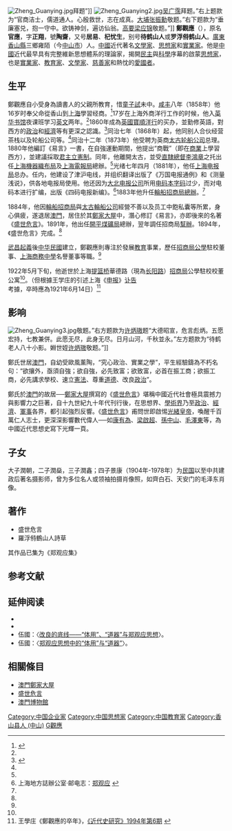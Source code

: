 [[File:Zheng_Guanying.jpg|thumb]]拜题”]]
[[File:Zheng_Guanying2.jpg|thumb]][[吴广霈|吴广霈]]拜题。”右上题款为“官商洁士，儒道通人。心殷救世，志在成真。[[大埔縣|大埔]][[张振勳|张振勳]]敬题。”右下题款为“垂廉塞兑，抱一守中。欲铸神剑，遍访仙翁。[[高要|高要]][[梁应锦|梁应锦]]敬题。”]]
'''鄭觀應'''（{{bd|1842年|7月24日|1922年|5月|catIdx=Z鄭}}），原名'''官應'''，字'''正翔'''，號'''陶齋'''，又号'''居易'''、'''杞忧生'''，别号'''待鹤山人'''或'''罗浮偫鹤山人'''。[[廣東|廣東]][[香山縣|香山縣]]三鄉雍陌（今[[中山市|中山市]]）人。[[中國|中國]]近代著名[[文學家|文學家]]、[[思想家|思想家]]和[[實業家|實業家]]。他是[[中國|中國]]近代最早具有完整維新思想體系的理論家，揭開[[民主|民主]]與[[科學|科學]]序幕的啟蒙[[思想家|思想家]]，也是[[實業家|實業家]]、[[教育家|教育家]]、[[文學家|文學家]]、[[慈善家|慈善家]]和熱忱的[[愛國者|愛國者]]。

==生平==
鄭觀應自小受身為讀書人的父親所教育，惜[[童子試|童子試]]未中。[[咸丰|咸丰]]八年（1858年）他16岁时奉父命從香山到[[上海|上海]]學習经商。<ref>{{Cite book<!--|和書-->|author =金冠军, 戴元光 |title =中国传播思想史: 近代卷|year = 2005|publisher =上海交通大学出版社|location=上海|isbn = }}</ref>17岁在上海外商洋行工作的时候，他入[[英华书馆|英华书馆]]夜课班学习[[英文|英文]]两年。<ref name=yd/>1860年成為[[英國|英國]][[寶順洋行|寶順洋行]]的买办，並勤修英語，對西方的[[政治|政治]]和[[經濟|經濟]]等有更深之認識。<ref name=qyj>{{Cite book<!--|和書-->|author =谢牧 |title =中国企业家列传（一）|year = 1988|publisher =经济日报出版社|location=北京|isbn = }}</ref>同治七年（1868年）起，他同别人合伙经营茶栈以及轮船公司等。<ref name=yd/>同治十二年（1873年）他受聘为英商[[太古轮船公司|太古轮船公司]]总理。1880年他編訂《易言》一書，在自強運動期間，他提出“商戰”（即在[[商業|商業]]上學習西方），並建議採取[[君主立憲制|君主立憲制]]。同年，他離開太古，並受[[直隸總督|直隸總督]][[李鴻章|李鴻章]]之托出任[[上海機器織布局|上海機器織布局]]及[[上海電報局|上海電報局]]總辦。<ref name=qyj/>光绪七年四月（1881年），他任[[上海电报局|上海电报局]]总办。任内，他建设了津沪电线，并组织翻译出版了《万国电报通例》和《测量浅说》，供各地电报局使用。他还因为[[大北电报公司|大北电报公司]]所用[[中文电码|电码本字码]]过少，而对电码本进行扩编，出版《四码电报新编》。<ref name=yd>上海地方誌辦公室‧邮电志：[http://www.shtong.gov.cn/newsite/node2/node2245/node67155/node67181/node67383/node67391/userobject1ai63616.html 郑观应] {{Wayback|url=http://www.shtong.gov.cn/newsite/node2/node2245/node67155/node67181/node67383/node67391/userobject1ai63616.html |date=20160427041048 }}</ref>1883年他升任[[輪船招商局|輪船招商局]][[總辦|總辦]]。<ref name=qyj/>

1884年，他因[[輪船招商局|輪船招商局]]與[[太古輪船公司|太古輪船公司]]經營不善以及员工中飽私囊等所累，身心俱疲，遂退居[[澳門|澳門]]，居住於其[[鄭家大屋|鄭家大屋]]中，潛心修訂《易言》，亦即後來的名著《[[盛世危言|盛世危言]]》。1891年，他出任[[开滦公司|開平煤礦局]]總辦，翌年調任招商局[[幫辦|幫辦]]。1894年，《盛世危言》完成。<ref name=qyj/>

[[武昌起義|武昌起義]]後[[中华民國|中华民國]]建立，鄭觀應則專注於發展[[教育|教育]]事業，歷任[[招商局公學|招商局公學]]駐校董事、[[上海商務中學|上海商務中學]]名譽董事等職。<ref name=qyj/>

1922年5月下旬，他逝世於上海[[提篮桥|提篮桥]]華德路（現為[[长阳路|长阳路]]）[[輪船招商局|招商局]]公學駐校校董公寓<ref name=yd/>。（但根據王学庄的引述上海《[[申报|申报]]》[[讣告|讣告]]考據，卒時應為1921年6月14日）<ref>王學庄《鄭觀應的卒年》，[http://jds.cass.cn/Item/1130.aspx 《近代史研究》1994年第6期] {{Wayback|url=http://jds.cass.cn/Item/1130.aspx |date=20140911141332 }}</ref>

==影响==
[[File:Zheng_Guanying3.jpg|thumb]]敬题。”右方题款为[[许炳璈|许炳璈]]题“大德昭宣，危言彪炳。五愿宏持，七教兼併。此愿无尽，此身无尽。日月山河，千秋並永。”左方题款为“待鹤老人八十小影。婣世姪[[许炳璈|许炳璈]]敬题。”]]

鄭氏世居[[澳門|澳門]]，自幼受歐風薰陶，“究心政治、實業之學”，平生經驗鑄為不朽名句：“欲攘外，亟須自強；欲自強，必先致富；欲致富，必首在振工商；欲振工商，必先講求學校、速立[[憲法|憲法]]、尊重[[道德|道德]]、改良[[政治|政治]]”。

鄭氏於[[澳門|澳門]]的故居──[[鄭家大屋|鄭家大屋]]撰寫的《[[盛世危言|盛世危言]]》堪稱中國近代社會極具震撼力與影響力之巨著，自十九世紀九十年代刊行後，在思想界、[[學術界|學術界]]乃至[[政治|政治]]、[[經濟|經濟]]、[[軍事|軍事]]各界，都引起強烈反響。《[[盛世危言|盛世危言]]》甫問世即啟惕[[光緒皇帝|光緒皇帝]]，喚醒千百萬仁人志士，更深深影響數代偉人──如[[康有為|康有為]]、[[梁啟超|梁啟超]]、[[孫中山|孫中山]]、[[毛澤東|毛澤東]]等，為中國近代思想史寫下光輝一頁。

==子女==
大子潤朝，二子潤燊，三子潤鑫；四子景康（1904年-1978年）为[[中華民國|民国]]以至中共建政后著名摄影师，曾为多位名人或领袖拍摄肖像照，如齊白石、天安门的毛泽东肖像。

==著作==
*盛世危言
*羅浮偫鶴山人詩草

其作品已集为《郑观应集》

==参考文献==
{{commonscat|Zheng Guanying}}
{{reflist}}

==延伸阅读==
* <span style="font-size:90%;">{{Cite book<!--|和書-->|author =夏东元 |title =郑观应年谱长编|year =2009|publisher =上海交通大学出版社|location=上海|isbn = }}</span>
* <span style="font-size:90%;">{{Cite book<!--|和書-->|author =夏东元 |title =郑观应传|year =1985|publisher =华东师范大学出版社|location=上海|isbn = }}</span>
*伍國：〈[http://www.nssd.org/articles/Article_Read.aspx?id=11090803 改良的底线——“体用”、“道器”与郑观应思想]{{Wayback|url=http://www.nssd.org/articles/Article_Read.aspx?id=11090803 |date=20180212084220 }}〉。
*伍國：〈[http://www.nssd.org/articles/article_read.aspx?id=11445794 郑观应思想中的“体用”与“道器”]{{Wayback|url=http://www.nssd.org/articles/article_read.aspx?id=11445794 |date=20180212083539 }}〉。

==相關條目==
*[[澳門鄭家大屋|澳門鄭家大屋]]
*[[盛世危言|盛世危言]]
*[[澳門博物館|澳門博物館]]
{{Authority control}}
{{DEFAULTSORT:Zheng鄭觀應}}
[[Category:中国企业家|Category:中国企业家]]
[[Category:中国思想家|Category:中国思想家]]
[[Category:中国教育家|Category:中国教育家]]
[[Category:香山县人_(中山)|Category:香山县人 (中山)]]
[[Category:郑姓|G觀應]]
